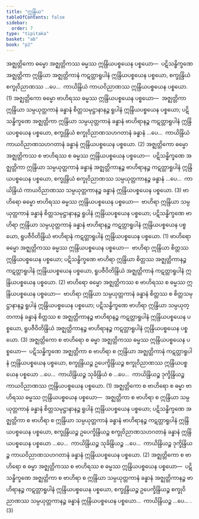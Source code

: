 ```yaml
---
title: "ဣန္ဒြိယ"
tableOfContents: false
sidebar:
  order: 7
type: "tipitaka"
basket: "ab"
book: "p2"
---
```



<DynamicBreadcrumb />

<Division number="353" book="p2" e="ch" v="38" p="190">

<Paragraph number="3193" book="p2">
အဇ္ဈတ္တိကော ဓမ္မော အဇ္ဈတ္တိကဿ ဓမ္မဿ ဣန္ဒြိယပစ္စယေန ပစ္စယော—  ပဋိသန္ဓိက္ခဏေ အဇ္ဈတ္တိကာ ဣန္ဒြိယာ အဇ္ဈတ္တိကာနံ ကဋတ္တာရူပါနံ ဣန္ဒြိယပစ္စယေန ပစ္စယော, စက္ခုန္ဒြိယံ စက္ခုဝိညာဏဿ …ပေ…  ကာယိန္ဒြိယံ ကာယဝိညာဏဿ ဣန္ဒြိယပစ္စယေန ပစ္စယော. (1)
</Paragraph>

<Paragraph number="3194" book="p2">
အဇ္ဈတ္တိကော ဓမ္မော ဗာဟိရဿ ဓမ္မဿ ဣန္ဒြိယပစ္စယေန ပစ္စယော—  အဇ္ဈတ္တိကာ ဣန္ဒြိယာ သမ္ပယုတ္တကာနံ ခန္ဓာနံ စိတ္တသမုဋ္ဌာနာနဉ္စ ရူပါနံ ဣန္ဒြိယပစ္စယေန ပစ္စယော; ပဋိသန္ဓိက္ခဏေ အဇ္ဈတ္တိကာ ဣန္ဒြိယာ သမ္ပယုတ္တကာနံ ခန္ဓာနံ ဗာဟိရာနဉ္စ ကဋတ္တာရူပါနံ ဣန္ဒြိယပစ္စယေန ပစ္စယော, စက္ခုန္ဒြိယံ စက္ခုဝိညာဏသဟဂတာနံ ခန္ဓာနံ …ပေ…  ကာယိန္ဒြိယံ ကာယဝိညာဏသဟဂတာနံ ခန္ဓာနံ ဣန္ဒြိယပစ္စယေန ပစ္စယော. (2)
</Paragraph>

<Paragraph number="3195" book="p2">
အဇ္ဈတ္တိကော ဓမ္မော အဇ္ဈတ္တိကဿ စ ဗာဟိရဿ စ ဓမ္မဿ ဣန္ဒြိယပစ္စယေန ပစ္စယော—  ပဋိသန္ဓိက္ခဏေ အဇ္ဈတ္တိကာ ဣန္ဒြိယာ သမ္ပယုတ္တကာနံ ခန္ဓာနံ အဇ္ဈတ္တိကာနဉ္စ ဗာဟိရာနဉ္စ ကဋတ္တာရူပါနံ ဣန္ဒြိယပစ္စယေန ပစ္စယော, စက္ခုန္ဒြိယံ စက္ခုဝိညာဏဿ သမ္ပယုတ္တကာနဉ္စ ခန္ဓာနံ …ပေ…  ကာယိန္ဒြိယံ ကာယဝိညာဏဿ သမ္ပယုတ္တကာနဉ္စ ခန္ဓာနံ ဣန္ဒြိယပစ္စယေန ပစ္စယော. (3)
</Paragraph>

</Division>
<Division number="354" book="p2" e="ch" v="38" p="190">

<Paragraph number="3196" book="p2">
ဗာဟိရော ဓမ္မော ဗာဟိရဿ ဓမ္မဿ ဣန္ဒြိယပစ္စယေန ပစ္စယော—  ဗာဟိရာ ဣန္ဒြိယာ သမ္ပယုတ္တကာနံ ခန္ဓာနံ စိတ္တသမုဋ္ဌာနာနဉ္စ ရူပါနံ ဣန္ဒြိယပစ္စယေန ပစ္စယော; ပဋိသန္ဓိက္ခဏေ ဗာဟိရာ ဣန္ဒြိယာ သမ္ပယုတ္တကာနံ ခန္ဓာနံ ဗာဟိရာနဉ္စ ကဋတ္တာရူပါနံ ဣန္ဒြိယပစ္စယေန ပစ္စယော, ရူပဇီဝိတိန္ဒြိယံ ဗာဟိရာနံ ကဋတ္တာရူပါနံ ဣန္ဒြိယပစ္စယေန ပစ္စယော. (1)
</Paragraph>

<Paragraph number="3197" book="p2">
ဗာဟိရော ဓမ္မော အဇ္ဈတ္တိကဿ ဓမ္မဿ ဣန္ဒြိယပစ္စယေန ပစ္စယော—  ဗာဟိရာ ဣန္ဒြိယာ စိတ္တဿ ဣန္ဒြိယပစ္စယေန ပစ္စယော; ပဋိသန္ဓိက္ခဏေ ဗာဟိရာ ဣန္ဒြိယာ စိတ္တဿ အဇ္ဈတ္တိကာနဉ္စ ကဋတ္တာရူပါနံ ဣန္ဒြိယပစ္စယေန ပစ္စယော, ရူပဇီဝိတိန္ဒြိယံ အဇ္ဈတ္တိကာနံ ကဋတ္တာရူပါနံ ဣန္ဒြိယပစ္စယေန ပစ္စယော. (2)
</Paragraph>

<Paragraph number="3198" book="p2">
ဗာဟိရော ဓမ္မော အဇ္ဈတ္တိကဿ စ ဗာဟိရဿ စ ဓမ္မဿ ဣန္ဒြိယပစ္စယေန ပစ္စယော—  ဗာဟိရာ ဣန္ဒြိယာ သမ္ပယုတ္တကာနံ ခန္ဓာနံ စိတ္တဿ စ စိတ္တသမုဋ္ဌာနာနဉ္စ ရူပါနံ ဣန္ဒြိယပစ္စယေန ပစ္စယော; ပဋိသန္ဓိက္ခဏေ ဗာဟိရာ ဣန္ဒြိယာ သမ္ပယုတ္တကာနံ ခန္ဓာနံ စိတ္တဿ စ အဇ္ဈတ္တိကာနဉ္စ ဗာဟိရာနဉ္စ ကဋတ္တာရူပါနံ ဣန္ဒြိယပစ္စယေန ပစ္စယော, ရူပဇီဝိတိန္ဒြိယံ အဇ္ဈတ္တိကာနဉ္စ ဗာဟိရာနဉ္စ ကဋတ္တာရူပါနံ ဣန္ဒြိယပစ္စယေန ပစ္စယော. (3)
</Paragraph>

</Division>
<Division number="355" book="p2" e="ch" v="38" p="190">

<Paragraph number="3199" book="p2">
အဇ္ဈတ္တိကော စ ဗာဟိရော စ ဓမ္မာ အဇ္ဈတ္တိကဿ ဓမ္မဿ ဣန္ဒြိယပစ္စယေန ပစ္စယော—  ပဋိသန္ဓိက္ခဏေ အဇ္ဈတ္တိကာ စ ဗာဟိရာ စ ဣန္ဒြိယာ အဇ္ဈတ္တိကာနံ ကဋတ္တာရူပါနံ ဣန္ဒြိယပစ္စယေန ပစ္စယော, စက္ခုန္ဒြိယဉ္စ ဥပေက္ခိန္ဒြိယဉ္စ စက္ခုဝိညာဏဿ ဣန္ဒြိယပစ္စယေန ပစ္စယော …ပေ…  ကာယိန္ဒြိယဉ္စ သုခိန္ဒြိယံ စ …ပေ…  ကာယိန္ဒြိယဉ္စ ဒုက္ခိန္ဒြိယဉ္စ ကာယဝိညာဏဿ ဣန္ဒြိယပစ္စယေန ပစ္စယော. (1)
</Paragraph>

<Paragraph number="3200" book="p2">
အဇ္ဈတ္တိကော စ ဗာဟိရော စ ဓမ္မာ ဗာဟိရဿ ဓမ္မဿ ဣန္ဒြိယပစ္စယေန ပစ္စယော—  အဇ္ဈတ္တိကာ စ ဗာဟိရာ စ ဣန္ဒြိယာ သမ္ပယုတ္တကာနံ ခန္ဓာနံ စိတ္တသမုဋ္ဌာနာနဉ္စ ရူပါနံ ဣန္ဒြိယပစ္စယေန ပစ္စယော; ပဋိသန္ဓိက္ခဏေ အဇ္ဈတ္တိကာ စ ဗာဟိရာ စ ဣန္ဒြိယာ သမ္ပယုတ္တကာနံ ခန္ဓာနံ ဗာဟိရာနဉ္စ ကဋတ္တာရူပါနံ ဣန္ဒြိယပစ္စယေန ပစ္စယော, စက္ခုန္ဒြိယဉ္စ ဥပေက္ခိန္ဒြိယဉ္စ စက္ခုဝိညာဏသဟဂတာနံ ခန္ဓာနံ ဣန္ဒြိယပစ္စယေန ပစ္စယော …ပေ…  ကာယိန္ဒြိယဉ္စ သုခိန္ဒြိယဉ္စ …ပေ…  ကာယိန္ဒြိယဉ္စ ဒုက္ခိန္ဒြိယဉ္စ ကာယဝိညာဏသဟဂတာနံ ခန္ဓာနံ ဣန္ဒြိယပစ္စယေန ပစ္စယော. (2)
</Paragraph>

<Paragraph number="3201" book="p2">
အဇ္ဈတ္တိကော စ ဗာဟိရော စ ဓမ္မာ အဇ္ဈတ္တိကဿ စ ဗာဟိရဿ စ ဓမ္မဿ ဣန္ဒြိယပစ္စယေန ပစ္စယော—  ပဋိသန္ဓိက္ခဏေ အဇ္ဈတ္တိကာ စ ဗာဟိရာ စ ဣန္ဒြိယာ သမ္ပယုတ္တကာနံ ခန္ဓာနံ အဇ္ဈတ္တိကာနဉ္စ ဗာဟိရာနဉ္စ ကဋတ္တာရူပါနံ ဣန္ဒြိယပစ္စယေန ပစ္စယော, စက္ခုန္ဒြိယဉ္စ ဥပေက္ခိန္ဒြိယဉ္စ စက္ခုဝိညာဏဿ သမ္ပယုတ္တကာနဉ္စ ခန္ဓာနံ ဣန္ဒြိယပစ္စယေန ပစ္စယော…  ကာယိန္ဒြိယဉ္စ …ပေ… . (3)
</Paragraph>
</Division>